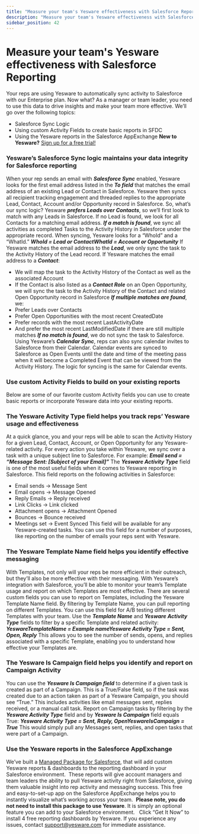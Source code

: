 ```yaml
---
title: "Measure your team's Yesware effectiveness with Salesforce Reporting"
description: "Measure your team's Yesware effectiveness with Salesforce Reporting"
sidebar_position: 42
---
```


# Measure your team's Yesware effectiveness with Salesforce Reporting

Your reps are using Yesware to automatically sync activity to Salesforce with our Enterprise plan. Now what?
As a manager or team leader, you need to use this data to drive insights and make your team more effective.
We’ll go over the following topics:
- Salesforce Sync Logic
- Using custom Activity Fields to create basic reports in SFDC
- Using the Yesware reports in the Salesforce AppExchange
**New to Yesware?** [Sign up for a free trial!](https://www.yesware.com/sign-up/)
### Yesware’s Salesforce Sync logic maintains your data integrity for Salesforce reporting
When your rep sends an email with ***Salesforce Sync*** enabled, Yesware looks for the first email address listed in the ***To field*** that matches the email address of an existing Lead or Contact in Salesforce.
Yesware then syncs all recipient tracking engagement and threaded replies to the appropriate Lead, Contact, Account and/or Opportunity record in Salesforce.
So, what’s our sync logic?
Yesware ***prefers Leads over Contacts***, so we’ll first look to match with any Leads in Salesforce.
If no Lead is found, we look for all Contacts for a matching email address.
***If a match is found***, we sync all activities as completed Tasks to the Activity History in Salesforce under the appropriate record.
When syncing, Yesware looks for a “WhoId” and a “WhatId.”
***WhoId = Lead or Contact******WhatId = Account or Opportunity***
If Yesware matches the email address to the ***Lead***, we only sync the task to the Activity History of the Lead record.
If Yesware matches the email address to a ***Contact***:
- We will map the task to the Activity History of the Contact as well as the associated Account
- If the Contact is also listed as a ***Contact Role*** on an Open Opportunity, we will sync the task to the Activity History of the Contact and related Open Opportunity record in Salesforce
***If multiple matches are found***, we:
- Prefer Leads over Contacts
- Prefer Open Opportunities with the most recent CreatedDate
- Prefer records with the most recent LastActivityDate
- And prefer the most recent LastModifiedDate if there are still multiple matches
***If no match is found***, we do not sync the task to Salesforce.
Using Yesware’s ***Calendar Sync***, reps can also sync calendar invites to Salesforce from their Calendar. Calendar events are synced to Salesforce as Open Events until the date and time of the meeting pass when it will become a Completed Event that can be viewed from the Activity History.
The logic for syncing is the same for Calendar events.
### Use custom Activity Fields to build on your existing reports
Below are some of our favorite custom Activity fields you can use to create basic reports or incorporate Yesware data into your existing reports.
### The Yesware Activity Type field helps you track reps’ Yesware usage and effectiveness
At a quick glance, you and your reps will be able to scan the Activity History for a given Lead, Contact, Account, or Open Opportunity for any Yesware-related activity.
For every action you take within Yesware, we sync over a task with a unique subject line to Salesforce. For example:
***Email send = “Message Sent: [Subject of your Email]”***
The ***Yesware Activity Type*** field is one of the most useful fields when it comes to Yesware reporting in Salesforce. This field reports on the following activities in Salesforce:
- Email sends → Message Sent
- Email opens → Message Opened
- Reply Emails → Reply received
- Link Clicks → Link clicked
- Attachment opens → Attachment Opened
- Bounces → Bounce received
- Meetings set → Event Synced
This field will be available for any Yesware-created tasks. You can use this field for a number of purposes, like reporting on the number of emails your reps sent with Yesware.
### The Yesware Template Name field helps you identify effective messaging
With Templates, not only will your reps be more efficient in their outreach, but they’ll also be more effective with their messaging. With Yesware’s integration with Salesforce, you’ll be able to monitor your team’s Template usage and report on which Templates are most effective.
There are several custom fields you can use to report on Templates, including the Yesware Template Name field.
By filtering by Template Name, you can pull reporting on different Templates. You can use this field for A/B testing different Templates with your team.
Use the ***Template Name*** and ***Yesware Activity Type*** fields to filter by a specific Template and related activity:
***YeswareTemplateName = Example name******Yesware Activity Type = Sent, Open, Reply***
This allows you to see the number of sends, opens, and replies associated with a specific Template, enabling you to understand how effective your Templates are.
### The Yesware Is Campaign field helps you identify and report on Campaign Activity
You can use the ***Yesware Is Campaign field*** to determine if a given task is created as part of a Campaign. This is a True/False field, so if the task was created due to an action taken as part of a Yesware Campaign, you should see “True.” This includes activities like email messages sent, replies received, or a manual call task.
Report on Campaign tasks by filtering by the ***Yesware Activity Type*** field and by ***Yesware Is Campaign*** field equals True:
***Yesware Activity Type = Sent, Reply, Open******YeswareIsCampaign = True***
This would simply pull any Messages sent, replies, and open tasks that were part of a Campaign.
### Use the Yesware reports in the Salesforce AppExchange
We’ve built a [Managed Package for Salesforce](https://appexchange.salesforce.com/appxListingDetail?listingId=a0N3A00000FMiIVUA1), that will add custom Yesware reports &amp; dashboards to the reporting dashboard in your Salesforce environment.  These reports will give account managers and team leaders the ability to pull Yesware activity right from Salesforce, giving them valuable insight into rep activity and messaging success.
This free and easy-to-set-up app on the Salesforce AppExchange helps you to instantly visualize what’s working across your team.  **Please note, you do not need to install this package to use Yesware**. It is simply an optional feature you can add to your Salesforce environment.  
Click “Get It Now” to install 4 free reporting dashboards by Yesware. If you experience any issues, contact support@yesware.com for immediate assistance.